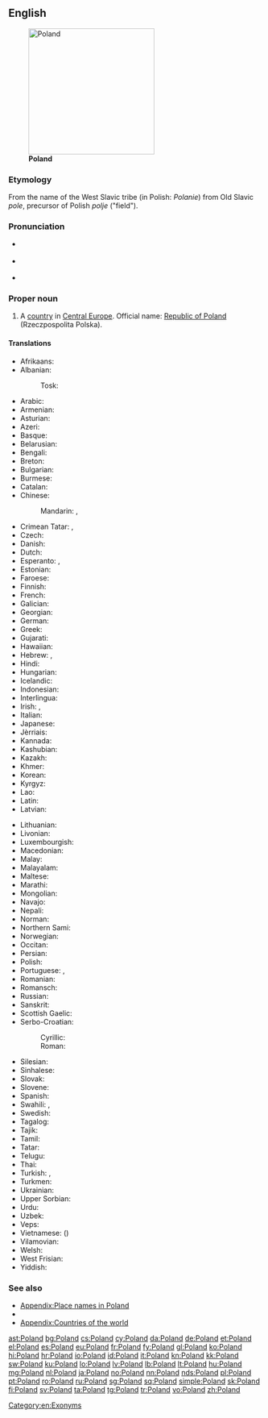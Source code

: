 ==English==
{{wikipedia}}
[[Image:Poland in its region.svg|thumb|250px|'''Poland''']]

===Etymology===
From the name of the West Slavic tribe ''{{w|Polans (western)|Polans}}'' (in Polish: ''Polanie'') from Old Slavic ''pole'', precursor of Polish ''polje'' ("field").

===Pronunciation===
* {{a|UK}} {{IPA|/ˈpəʊ.lənd/}}
* {{a|US}} {{IPA|/ˈpoʊ.lənd/}}
* {{audio|en-us-Poland.ogg|Audio (US)}}

===Proper noun===
{{en-proper noun}}

# A [[country]] in [[Central Europe]]. Official name: [[Republic of Poland]] (Rzeczpospolita Polska).

====Translations====
{{trans-top|European country}}
* Afrikaans: {{t|af|Pole}}
* Albanian:
*: Tosk: {{t+|sq|Polonia|f}}
* Arabic: {{t|ar|بولندا|f|tr=bulánda}}
* Armenian: {{t|hy|Լեհաստան|tr=Lehastan}}
* Asturian: {{t+|ast|Polonia|f}}
* Azeri: {{t+|az|Polşa}}
* Basque: {{t+|eu|Polonia}}
* Belarusian: {{t|be|Польшча|tr=Pol'šča}}
* Bengali: {{t|bn|পোল্যান্ড|tr=polyanḑ|sc=Beng}}
* Breton: {{t|br|Polonia}}
* Bulgarian: {{t+|bg|Полша|f|tr=Pólša}}
* Burmese: {{t|my|ပုိလန္|tr=polã|sc=Mymr}}
* Catalan: {{t+|ca|Polònia|f}}
* Chinese:
*: Mandarin: {{t|cmn|波蘭|sc=Hani}}, {{t+|cmn|波兰|tr=Bōlán|sc=Hani}}
* Crimean Tatar: {{t|crh|Lehistan}}, {{t|crh|Poloniya}}
* Czech: {{t+|cs|Polsko|n}}
* Danish: {{t+|da|Polen}}
* Dutch: {{t+|nl|Polen|n}}
* Esperanto: {{t+|eo|Pollando}}, {{t|eo|Polujo}}
* Estonian: {{t+|et|Poola}}
* Faroese: {{t|fo|Pólland|n}}
* Finnish: {{t+|fi|Puola}}
* French: {{t+|fr|Pologne|f}}
* Galician: {{t+|gl|Polonia|f}}
* Georgian: {{t|ka|პოლონეთი|tr=Polonet'i|sc=Geor}}
* German: {{t+|de|Polen|n}}
* Greek: {{t+|el|Πολωνία|f|tr=Polonía}}
* Gujarati: {{t|gu|પોલેંડ|tr=poleṇḍ|sc=Gujr}}
* Hawaiian: {{t|haw|Pōlani}}
* Hebrew: {{t|he|פולין|tr=polin}}, {{t|he|פולניה|f|tr=polania}}
* Hindi: {{t|hi|पोलैंड|tr=polaiṇḍ}}
* Hungarian: {{t+|hu|Lengyelország}}
* Icelandic: {{t+|is|Pólland}}
* Indonesian: {{t|id|Polandia}}
* Interlingua: {{t|ia|Polonia}}
* Irish: {{t|ga|Polainn|f|alt=An Pholainn}}, {{t|ga|Poblacht na Polainne|f}}
* Italian: {{t+|it|Polonia|f}}
* Japanese: {{t+|ja|ポーランド|tr=Pōrando}}
* Jèrriais: {{t|roa-jer|Polongne|f}}
* Kannada: {{t+|kn|ಪೋಲೆಂಡ್|tr=poleṇḍ|sc=Knda}}
* Kashubian: {{t+|csb|Pòlskô|f}}
* Kazakh: {{t|kk|Польша|tr=Pol'şa|sc=Cyrl}}
* Khmer: {{t|km|ប៉ូឡូញ|tr=po lonh|sc=Khmr}}
* Korean: {{t+|ko|폴란드|tr=Pollandeu|sc=Hang}}
* Kyrgyz: {{t|ky|Польша|tr=Pol'şa|sc=Cyrl}}
* Lao: {{t|lo|ໂປແລັນ|tr=pōlæn|sc=Laoo}}
* Latin: {{t+|la|Polonia|f}}
* Latvian: {{t+|lv|Polija|f}}
{{trans-mid}}
* Lithuanian: {{t+|lt|Lenkija}}
* Livonian: {{t|liv|Pūoļmō}}
* Luxembourgish: {{t+|lb|Polen|n}}
* Macedonian: {{t+|mk|Полска|f|tr=Pólska}}
* Malay: {{t|ms|Poland}}
* Malayalam: {{t|ml|പോളണ്ട്|tr=pōḷaṇṭ|sc=Mlym}}
* Maltese: {{t|mt|Polonja|f}}
* Marathi: {{t|mr|पोलंड|tr=polaṇḍ|sc=Deva}}
* Mongolian: {{t|mn|Польш|tr=Pol’š|sc=Cyrl}}
* Navajo: {{t|nv|Póolish Dineʼé bikéyah}}
* Nepali: {{t|ne|पोल्याण्ड|tr=polyāṇḍ|sc=Deva}}
* Norman: {{t|roa-nor|Polongne|f}}
* Northern Sami: {{t|se|Polen}}
* Norwegian: {{t+|no|Polen}}
* Occitan: {{t+|oc|Polonha|f}}
* Persian: {{t+|fa|لهستان|tr=Lahestân}}
* Polish: {{t+|pl|Polska|f}}
* Portuguese: {{t+|pt|Polónia|f}} {{qualifier|Portugal}}, {{t+|pt|Polônia|f}} {{qualifier|Brazil}}
* Romanian: {{t+|ro|Polonia|f}}
* Romansch: {{t|rm|Pologna|f}}
* Russian: {{t+|ru|Польша|f|tr=Pól’ša}}
* Sanskrit: {{t|sa|पोलैंड|tr=polaiṇḍa|sc=Deva}}
* Scottish Gaelic: {{t|gd|Pòlainn|f|alt=A' Phòlainn}}
* Serbo-Croatian:
*: Cyrillic: {{t|sh|Пољска|f|sc=Cyrl}}
*: Roman: {{t|sh|Poljska|f}}
* Silesian: {{t|szl|Polsko}}
* Sinhalese: {{t|si|පෝලන්‍තය|tr=pōlantaya|sc=Sinh}}
* Slovak: {{t|sk|Poľsko|n}}
* Slovene: {{t|sl|Póljska|f}}
* Spanish: {{t+|es|Polonia|f}}
* Swahili: {{t+|sw|Polandi}}, {{t|sw|Upoli}}
* Swedish: {{t+|sv|Polen}}
* Tagalog: {{t|tl|Poland}}
* Tajik: {{t|tg|Лаҳистон|tr=Lahiston|sc=Cyrl}}
* Tamil: {{t|ta|போலந்து|tr=pōlantu|sc=Taml}}
* Tatar: {{t|tt|Польша|tr=Pol'şa|sc=Cyrl}}
* Telugu: {{t+|te|పోలాండ్|tr=polāṇḍ|sc=Telu}}
* Thai: {{t+|th|โปแลนด์|tr=bpohlaen}}
* Turkish: {{t+|tr|Polonya}}, {{t+|tr|Lehistan}}
* Turkmen: {{t|tk|Polşa}}
* Ukrainian: {{t+|uk|Польща|f|tr=Pól’šča}}
* Upper Sorbian: {{t+|hsb|Pólska}}
* Urdu: {{t|ur|پولینڈ|tr=polaiṇḍ}}
* Uzbek: {{t+|uz|Polsha}}
* Veps: {{t|vep|Pol'šanma}}
* Vietnamese: {{t|vi|Ba Lan}} ({{t|vi|波蘭}})
* Vilamovian: {{t|wym|Pöłn}}
* Welsh: {{t+|cy|Gwlad Pwyl}}
* West Frisian: {{t|fy|Poalen|n}}
* Yiddish: {{t|yi|פּוילן|n|tr=Poyln|sc=Hebr}}
{{trans-bottom}}

===See also===
* [[Appendix:Place names in Poland]]
* {{list:countries of Europe/en}}
* [[Appendix:Countries of the world]]

[[Category:en:Exonyms]]

[[ast:Poland]]
[[bg:Poland]]
[[cs:Poland]]
[[cy:Poland]]
[[da:Poland]]
[[de:Poland]]
[[et:Poland]]
[[el:Poland]]
[[es:Poland]]
[[eu:Poland]]
[[fr:Poland]]
[[fy:Poland]]
[[gl:Poland]]
[[ko:Poland]]
[[hi:Poland]]
[[hr:Poland]]
[[io:Poland]]
[[id:Poland]]
[[it:Poland]]
[[kn:Poland]]
[[kk:Poland]]
[[sw:Poland]]
[[ku:Poland]]
[[lo:Poland]]
[[lv:Poland]]
[[lb:Poland]]
[[lt:Poland]]
[[hu:Poland]]
[[mg:Poland]]
[[nl:Poland]]
[[ja:Poland]]
[[no:Poland]]
[[nn:Poland]]
[[nds:Poland]]
[[pl:Poland]]
[[pt:Poland]]
[[ro:Poland]]
[[ru:Poland]]
[[sg:Poland]]
[[sq:Poland]]
[[simple:Poland]]
[[sk:Poland]]
[[fi:Poland]]
[[sv:Poland]]
[[ta:Poland]]
[[tg:Poland]]
[[tr:Poland]]
[[vo:Poland]]
[[zh:Poland]]
